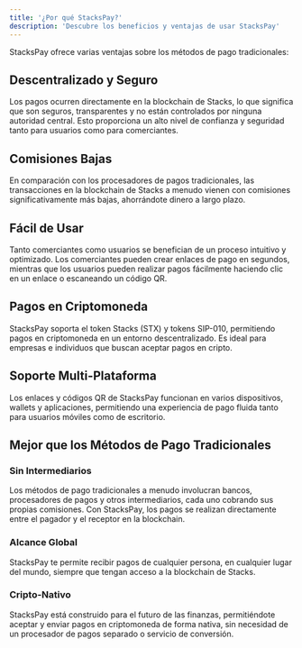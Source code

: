 ```yaml
---
title: '¿Por qué StacksPay?'
description: 'Descubre los beneficios y ventajas de usar StacksPay'
---
```


StacksPay ofrece varias ventajas sobre los métodos de pago tradicionales:

## Descentralizado y Seguro
Los pagos ocurren directamente en la blockchain de Stacks, lo que significa que son seguros, transparentes y no están controlados por ninguna autoridad central. Esto proporciona un alto nivel de confianza y seguridad tanto para usuarios como para comerciantes.

## Comisiones Bajas
En comparación con los procesadores de pagos tradicionales, las transacciones en la blockchain de Stacks a menudo vienen con comisiones significativamente más bajas, ahorrándote dinero a largo plazo.

## Fácil de Usar
Tanto comerciantes como usuarios se benefician de un proceso intuitivo y optimizado. Los comerciantes pueden crear enlaces de pago en segundos, mientras que los usuarios pueden realizar pagos fácilmente haciendo clic en un enlace o escaneando un código QR.

## Pagos en Criptomoneda
StacksPay soporta el token Stacks (STX) y tokens SIP-010, permitiendo pagos en criptomoneda en un entorno descentralizado. Es ideal para empresas e individuos que buscan aceptar pagos en cripto.

## Soporte Multi-Plataforma
Los enlaces y códigos QR de StacksPay funcionan en varios dispositivos, wallets y aplicaciones, permitiendo una experiencia de pago fluida tanto para usuarios móviles como de escritorio.

## Mejor que los Métodos de Pago Tradicionales

### Sin Intermediarios
Los métodos de pago tradicionales a menudo involucran bancos, procesadores de pagos y otros intermediarios, cada uno cobrando sus propias comisiones. Con StacksPay, los pagos se realizan directamente entre el pagador y el receptor en la blockchain.

### Alcance Global
StacksPay te permite recibir pagos de cualquier persona, en cualquier lugar del mundo, siempre que tengan acceso a la blockchain de Stacks.

### Cripto-Nativo
StacksPay está construido para el futuro de las finanzas, permitiéndote aceptar y enviar pagos en criptomoneda de forma nativa, sin necesidad de un procesador de pagos separado o servicio de conversión.